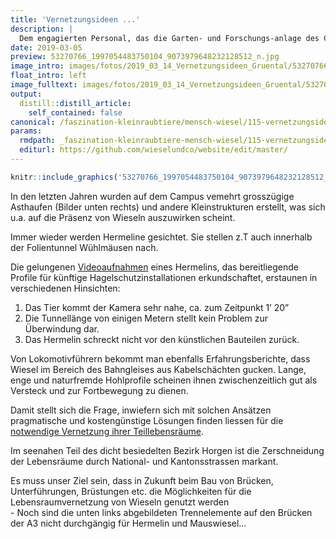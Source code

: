 ```yaml
---
title: 'Vernetzungsideen ...'
description: |
  Dem engagierten Personal, das die Garten- und Forschungs-anlage des Campus Grüental der ZHAW in Wädenswil bewirtschaftet, sind nicht nur ökologische Aufwertungen, sondern auch faszinierende Videoaufnahmen gelungen.   Sie zeigen eine interessante Verhaltensweise, die auch schon manch Lokomotivführer in ähnlicher Form gesehen hat.
date: 2019-03-05
preview: 53270766_1997054483750104_9073979648232128512_n.jpg
image_intro: images/fotos/2019_03_14_Vernetzungsideen_Gruental/53270766_1997054483750104_9073979648232128512_n.jpg
float_intro: left
image_fulltext: images/fotos/2019_03_14_Vernetzungsideen_Gruental/53270766_1997054483750104_9073979648232128512_n.jpg
output:
  distill::distill_article:
    self_contained: false
canonical: /faszination-kleinraubtiere/mensch-wiesel/115-vernetzungsideen
params:
  rmdpath: _faszination-kleinraubtiere-mensch-wiesel/115-vernetzungsideen/115-vernetzungsideen.Rmd
  editurl: https://github.com/wieselundco/website/edit/master/
---
```



```r
knitr::include_graphics('53270766_1997054483750104_9073979648232128512_n.jpg', error = FALSE) #images/fotos/2019_03_14_Vernetzungsideen_Gruental/53270766_1997054483750104_9073979648232128512_n.jpg
```

In den letzten Jahren wurden auf dem Campus vemehrt grosszügige
Asthaufen (Bilder unten rechts) und andere Kleinstrukturen erstellt, was
sich u.a. auf die Präsenz von Wieseln auszuwirken scheint.  

Immer wieder werden Hermeline gesichtet. Sie stellen z.T auch innerhalb
der Folientunnel Wühlmäusen nach. 

Die gelungenen <a href='https://www.youtube.com/watch?v=82V8zapGEWI&t=36s' target='_blank'>Videoaufnahmen</a> eines
Hermelins, das bereitliegende Profile für künftige
Hagelschutzinstallationen erkundschaftet, erstaunen in verschiedenen
Hinsichten: 

1.  Das Tier kommt der Kamera sehr nahe, ca. zum Zeitpunkt 1' 20"
2.  Die Tunnellänge von einigen Metern stellt kein Problem zur
    Überwindung dar. 
3.  Das Hermelin schreckt nicht vor den künstlichen Bauteilen zurück.

Von Lokomotivführern bekommt man ebenfalls Erfahrungsberichte, dass
Wiesel im Bereich des Bahngleises aus Kabelschächten gucken. Lange, enge
und naturfremde Hohlprofile scheinen ihnen zwischenzeitlich gut als
Versteck und zur Fortbewegung zu dienen. 

Damit stellt sich die Frage, inwiefern sich mit solchen Ansätzen
pragmatische und kostengünstige Lösungen finden liessen für die
[notwendige Vernetzung ihrer
Teillebensräume](/wissenschaft-wiesel-co-projekte/51-lra/). 

Im seenahen Teil des dicht besiedelten Bezirk Horgen ist die
Zerschneidung der Lebensräume durch National- und Kantonsstrassen
markant. 

Es muss unser Ziel sein, dass in Zukunft beim Bau von Brücken,
Unterführungen, Brüstungen etc. die Möglichkeiten für die
Lebensraumvernetzung von Wieseln genutzt werden  
- Noch sind die unten links abgebildeten Trennelemente auf den Brücken
der A3 nicht durchgängig für Hermelin und Mauswiesel...

 

<!-- <table style="width: 553px; height: 15px; float: left;"> -->
<!-- <colgroup> -->
<!-- <col style="width: 50%" /> -->
<!-- <col style="width: 50%" /> -->
<!-- </colgroup> -->
<!-- <tbody> -->
<!-- <tr class="odd"> -->
<!-- <td style="width: 374px"><p><img src="images/fotos/2019_03_14_Vernetzungsideen_Gruental/2017-04-10_184059_red.jpg" width="524" height="699" />     </p></td> -->
<!-- <td style="width: 505px"><p><img src="images/fotos/2019_03_14_Vernetzungsideen_Gruental/2018-04-16_173827_red.jpg" width="347" height="195" /></p> -->
<!-- <p> </p> -->
<!-- <p> </p> -->
<!-- <p><img src="images/fotos/2019_03_14_Vernetzungsideen_Gruental/2018-04-16-174743_red.jpg" width="347" height="195" /></p></td> -->
<!-- </tr> -->
<!-- <tr class="even"> -->
<!-- <td style="width: 374px"> </td> -->
<!-- <td style="width: 505px"> </td> -->
<!-- </tr> -->
<!-- </tbody> -->
<!-- </table> -->

 

 

 

 

 

 

 

```r



```

<!--http://wieselundco.ch/faszination-kleinraubtiere/mensch-wiesel/115-vernetzungsideen-->
